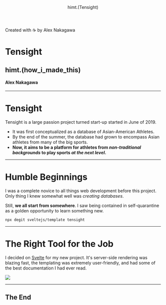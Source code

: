


<Header>
    <Text fontFamily='Lato' padding='1em'>
        himt.(Tensight)
    </Text>
</Header>
<Footer>
    <Text fontFamily='Lato' padding='1em' textAlign='right'>
        Created with ☕️ by Alex Nakagawa
    </Text>
</Footer>

# Tensight

## himt.(how_i_made_this)

#### Alex Nakagawa

---

# Tensight

Tensight is a large passion project turned start-up started in June of 2019.

- It was first conceptualized as a database of Asian-American Athletes.
- By the end of the summer, the database had grown to encompass Asian athletes from many of the big sports.
- **Now, it aims to be a platform for athletes from _non-traditional backgrounds_ to play sports _at the next level_.**

---
# Humble Beginnings

I was a complete novice to all things web development before this project.
Only thing I knew somewhat well was _creating databases_.

Still, **we all start from somewhere**. I saw being contained in self-quarantine as a golden opportunity to learn something new.

```shellscript
npx degit sveltejs/template tensight
```

---
# The Right Tool for the Job

I decided on [Svelte](https://svelte.dev/) for my new project. It's server-side rendering was blazing fast, the templating was extremely user-friendly, and had some of the best documentation I had ever read.

<Image src='../images/svelte.png'></Image>

---

## The End